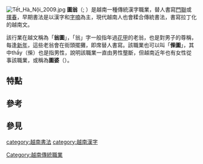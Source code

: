 {{expand|time=2010-09-01T10:47:15+00:00}}
[[File:Tết_Hà_Nội_2009.jpg|thumb]]
'''圖翁'''（{{vie|hn=翁圖|qn=ông đồ}}; {{vie|hn=偨圖|qn=thầy đồ}}）是越南一種傳統漢字職業，替人書寫[[門聯|門聯]]或[[揮春|揮春]]，早期書法是以漢字和[[字喃|字喃]]為主，現代越南人也會糅合傳統書法，書寫拉丁化的越南文。

該行業在越文稱為「'''翁圖'''」，「翁」字一般指年過[[花甲|花甲]]的老翁，也是對男子的尊稱，每逢[[東亞新年|新年]]，這些老翁會在街頭擺攤，即席替人書寫。該職業也可以叫「'''偨圖'''」，其中thầy（偨）也是指男性，說明該職業一直由男性壟斷，但越南近年也有女性從事該職業，或稱為'''圖婆'''（{{vie|hn=婆圖|qn=bà đồ}}）。

==特點==

==參考==

==參見==

[[category:越南書法|category:越南書法]]
[[category:越南漢字|category:越南漢字]]
[[Category:越南傳統職業|Category:越南傳統職業]]